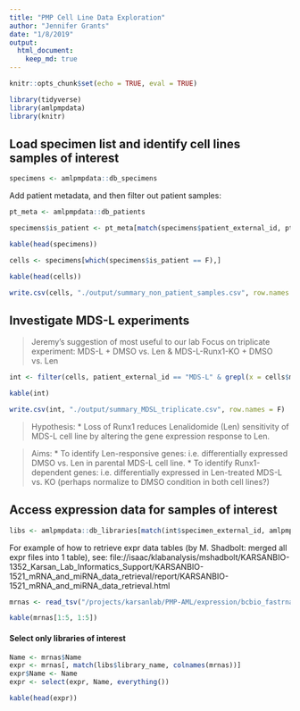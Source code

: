 ```yaml
---
title: "PMP Cell Line Data Exploration"
author: "Jennifer Grants"
date: "1/8/2019"
output:
  html_document:
    keep_md: true
---
```


```r
knitr::opts_chunk$set(echo = TRUE, eval = TRUE)
```

```r
library(tidyverse)
library(amlpmpdata)
library(knitr)
```



## Load specimen list and identify cell lines samples of interest
```r
specimens <- amlpmpdata::db_specimens

```

Add patient metadata, and then filter out patient samples:
```r
pt_meta <- amlpmpdata::db_patients

specimens$is_patient <- pt_meta[match(specimens$patient_external_id, pt_meta$external_id),]$is_patient

kable(head(specimens))
```



```r
cells <- specimens[which(specimens$is_patient == F),]

kable(head(cells))
```

```r
write.csv(cells, "./output/summary_non_patient_samples.csv", row.names = F)
```


## Investigate MDS-L experiments 
> Jeremy's suggestion of most useful to our lab
> Focus on triplicate experiment: MDS-L + DMSO vs. Len & MDS-L-Runx1-KO + DMSO vs. Len

```r
int <- filter(cells, patient_external_id == "MDS-L" & grepl(x = cells$meta, pattern = "human"))

kable(int)
```

```r
write.csv(int, "./output/summary_MDSL_triplicate.csv", row.names = F)
```


> Hypothesis:
* Loss of Runx1 reduces Lenalidomide (Len) sensitivity of MDS-L cell line by altering the gene expression response to Len.

> Aims:
* To identify Len-responsive genes: i.e. differentially expressed DMSO vs. Len in parental MDS-L cell line.
* To identify Runx1-dependent genes: i.e. differentially expressed in Len-treated MDS-L vs. KO (perhaps normalize to DMSO condition in both cell lines?)


## Access expression data for samples of interest
```r
libs <- amlpmpdata::db_libraries[match(int$specimen_external_id, amlpmpdata::db_libraries$specimen_subset_external_id),]
```

For example of how to retrieve expr data tables (by M. Shadbolt: merged all expr files into 1 table), see:
file://isaac/klabanalysis/mshadbolt/KARSANBIO-1352_Karsan_Lab_Informatics_Support/KARSANBIO-1521_mRNA_and_miRNA_data_retrieval/report/KARSANBIO-1521_mRNA_and_miRNA_data_retrieval.html

```r
mrnas <- read_tsv("/projects/karsanlab/PMP-AML/expression/bcbio_fastrnaseq_salmon/salmon_AML_PMP_expression_output.tsv")
```

```r
kable(mrnas[1:5, 1:5])
```


#### Select only libraries of interest
```r
Name <- mrnas$Name
expr <- mrnas[, match(libs$library_name, colnames(mrnas))]
expr$Name <- Name
expr <- select(expr, Name, everything())

kable(head(expr))
```







